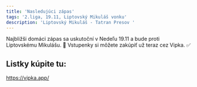 ```yaml
---
title: 'Nasledujúci zápas'
tags: '2.liga, 19.11, Liptovský Mikuláš vonku'
description: 'Liptovský Mikuláš - Tatran Presov '
---
```


Najbližši domáci zápas sa uskutoční v Nedeľu 19.11 a bude proti Liptovskému Mikulášu. 🎫 Vstupenky si môžete zakúpiť už teraz cez Vipka. ✅

## Listky kúpite tu:

https://vipka.app/

<CloudinaryImg
  mdx
  publicId='2.ligalogo'
  alt='jsx-transform-2'
  width={1200}
  height={675}
/>
